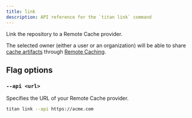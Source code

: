 ```yaml
---
title: link
description: API reference for the `titan link` command
---
```


Link the repository to a Remote Cache provider.

The selected owner (either a user or an organization) will be able to share [cache artifacts](/repo/docs/core-concepts/remote-caching) through [Remote Caching](/repo/docs/core-concepts/remote-caching).

## Flag options

### `--api <url>`

Specifies the URL of your Remote Cache provider.

```bash title="Terminal"
titan link --api https://acme.com
```
